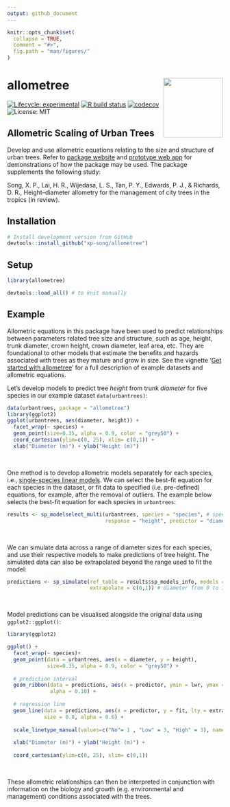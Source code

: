 ```yaml
---
output: github_document
---
```


<!-- README.md is generated from README.Rmd. Please edit that file -->

```r
knitr::opts_chunk$set(
  collapse = TRUE,
  comment = "#>",
  fig.path = "man/figures/"
)
```

# allometree <a href='https://xp-song.github.io/allometree/'><img src='man/figures/logo.png' align="right" height="139" /></a>

<!-- badges: start -->
[![Lifecycle: experimental](https://img.shields.io/badge/lifecycle-experimental-orange.svg)](https://www.tidyverse.org/lifecycle/#experimental)
[![R build status](https://github.com/xp-song/allometree/workflows/R-CMD-check/badge.svg)](https://github.com/xp-song/allometree/actions)
[![codecov](https://codecov.io/gh/xp-song/allometree/branch/master/graph/badge.svg?token=HS5Q0TAXTK)](https://codecov.io/gh/xp-song/allometree)
![License: MIT](https://img.shields.io/badge/License-MIT-blue.svg)
<!-- badges: end -->

## Allometric Scaling of Urban Trees

Develop and use allometric equations relating to the size and structure of urban trees. Refer to [package website](https://xp-song.github.io/allometree/) and [prototype web app](https://xpsong.shinyapps.io/allometree-sg/) for demonstrations of how the package may be used. The package supplements the following study:  

Song, X. P., Lai, H. R., Wijedasa, L. S., Tan, P. Y., Edwards, P. J., & Richards, D. R., Height–diameter allometry for the management of city trees in the tropics (in review). 

## Installation

```r
# Install development version from GitHub
devtools::install_github("xp-song/allometree")
```

## Setup

```r
library(allometree)
```

```r
devtools::load_all() # to knit manually
```


## Example

Allometric equations in this package have been used to predict relationships between parameters related tree size and structure, such as age, height, trunk diameter, crown height, crown diameter, leaf area, etc. They are foundational to other models that estimate the benefits and hazards associated with trees as they mature and grow in size. See the vignette '[Get started with allometree](https://xp-song.github.io/allometree/articles/allometree.html)' for a full description of example datasets and allometric equations.

Let's develop models to predict tree *height* from trunk *diameter* for five species in our example dataset `data(urbantrees)`:

```r
data(urbantrees, package = "allometree")
library(ggplot2)
ggplot(urbantrees, aes(diameter, height)) +
  facet_wrap(~ species) +
  geom_point(size=0.35, alpha = 0.9, color = "grey50") +
  coord_cartesian(ylim=c(0, 25), xlim= c(0,1)) +
  xlab("Diameter (m)") + ylab("Height (m)")
```

&nbsp;

One method is to develop allometric models separately for each species, i.e., [single-species linear models](https://xp-song.github.io/allometree/articles/single-species_models.html). We can select the best-fit equation for each species in the dataset, or fit data to specified (i.e. pre-defined) equations, for example, after the removal of outliers. The example below selects the best-fit equation for each species in `urbantrees`:

```r
results <- sp_modelselect_multi(urbantrees, species = "species", # specify colname of species
                                response = "height", predictor = "diameter") # specify colnames of variables

```

&nbsp;

We can simulate data across a range of diameter sizes for each species, and use their respective models to make predictions of tree height. The simulated data can also be extrapolated beyond the range used to fit the model:

```r
predictions <- sp_simulate(ref_table = results$sp_models_info, models = results$sp_models, 
                           extrapolate = c(0,1)) # diameter from 0 to 1 m

```

&nbsp;

Model predictions can be visualised alongside the original data using `ggplot2::ggplot()`:

```r
library(ggplot2)

ggplot() +
  facet_wrap(~ species)+ 
  geom_point(data = urbantrees, aes(x = diameter, y = height),
             size=0.35, alpha = 0.9, color = "grey50") +
  
  # prediction interval
  geom_ribbon(data = predictions, aes(x = predictor, ymin = lwr, ymax = upr), 
              alpha = 0.10) +
  
  # regression line
  geom_line(data = predictions, aes(x = predictor, y = fit, lty = extrapolated),
            size = 0.8, alpha = 0.6) +
  
  scale_linetype_manual(values=c("No"= 1 , "Low" = 3, "High" = 3), name = "Extrapolated") +
  
  xlab("Diameter (m)") + ylab("Height (m)") +
  
  coord_cartesian(ylim=c(0, 25), xlim= c(0,1))
```

&nbsp;

These allometric relationships can then be interpreted in conjunction with information on the biology and growth (e.g. environmental and management) conditions associated with the trees.

